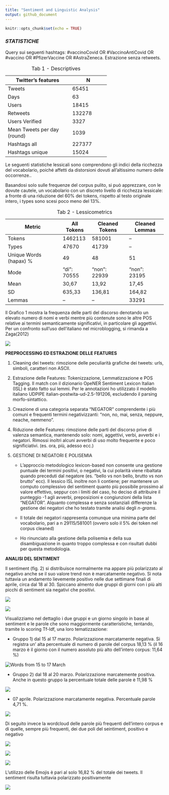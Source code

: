 ```yaml
---
title: "Sentiment and Linguistic Analysis"
output: github_document
---
```


```r
knitr::opts_chunk$set(echo = TRUE)
```

### *STATISTICHE*

Query sui seguenti hashtags: #vaccinoCovid OR #VaccinoAntiCovid OR #vaccino OR #PfizerVaccine OR #AstraZeneca. Estrazione senza retweets.

+-----------------------------+---------------+
| Twitter's features          | N             |
+=============================+===============+
| Tweets                      | 65451         |
+-----------------------------+---------------+
| Days                        | 63            |
+-----------------------------+---------------+
| Users                       | 18415         |
+-----------------------------+---------------+
| Retweets                    | 132278        |
+-----------------------------+---------------+
| Users Verified              | 3327          |
+-----------------------------+---------------+
| Mean Tweets per day (round) | 1039          |
+-----------------------------+---------------+
| Hashtags all                | 227377        |
+-----------------------------+---------------+
| Hashtags unique             | 15024         |
+-----------------------------+---------------+

: Tab 1 - Descriptives

Le seguenti statistiche lessicali sono comprendono gli indici della ricchezza del vocabolario, poiché affetti da distorsioni dovuti all'altissimo numero delle occorrenze..

Basandosi solo sulle frequenze del corpus pulito, si può apprezzare, con le dovute cautele, un vocabolario con un discreto livello di ricchezza lessicale: a fronte di una riduzione del 60% dei tokens, rispetto al testo originale intero, i types sono scesi poco meno del 13%.

| Metric                 | All Tokens  | Cleaned Tokens | Cleaned Lemmas |
|------------------------|-------------|----------------|----------------|
| Tokens                 | 1462113     | 581001         | --             |
| Types                  | 47670       | 41739          | --             |
| Unique Words (hapax) % | 49          | 48             | 51             |
| Mode                   | "di": 70555 | "non": 22939   | "non": 23195   |
| Mean                   | 30,67       | 13,92          | 17,45          |
| SD                     | 635,33      | 136,81         | 164,82         |
| Lemmas                 | --          | --             | 33291          |

: Tab 2 - Lessicometrics

Il Grafico 1 mostra la frequenza delle parti del discorso denotando un elevato numero di nomi e verbi mentre più contenute sono le altre POS relative ai termini semanticamente significativi, in particolare gli aggettivi. Per un confronto sull'uso dell'italiano nel microblogging, si rimanda a Zaga(2012)

![](images/01_PartOfSpeech.png)

**PREPROCESSING ED ESTRAZIONE DELLE FEATURES**

1.  Cleaning dei tweets: rimozione delle peculiarità grafiche dei tweets: urls, simboli, caratteri non ASCII.

2.  Estrazione delle Features: Tokenizzazione, Lemmatizzazione e POS Tagging. Il match con il dizionario OpeNER Sentiment Lexicon Italian (ISL) è stato fatto sui lemmi. Per le annotazioni ho utilizzato il modello italiano UDPIPE italian-postwita-ud-2.5-191206, escludendo il parsing morfo-sintattico.

3.  Creazione di una categoria separata "NEGATOR" comprendente i più comuni e frequenti termini negativizzanti: "non, no, mai, senza, neppure, neache, nemmeno".

4.  Riduzione delle Features: rimozione delle parti del discorso prive di valenza semantica, mantenendo solo: nomi, aggettivi, verbi, avverbi e i negatori. Rimossi inoltri alcuni avverbi di uso molto frequente e poco significiativi. (es. ora, più, adesso ecc.)

5.  GESTIONE DI NEGATORI E POLISEMIA

    -   L'approccio metodologico lexicon-based non consente una gestione puntuale dei termini positivi, o negativi, la cui polarità viene ribaltata quando preceduti dal negatore (es. "bello vs non bello, brutto vs non brutto" ecc). Il lessico ISL inoltre non li contiene; per mantenere un computo complessivo del sentiment quanto più possibile prossimo al valore effettivo, seppur con i limiti del caso, ho deciso di attribuire il punteggio -1 agli avverbi, preposizioni e congiunzioni della lista "NEGATOR". Alquanto complessa e senza sostanziali differenze la gestione dei negatori che ho testato tramite analisi degli *n-grams*.

    -   Il totale dei negatori rappresenta comunque una minima parte del vocabolario, pari a n 29115/581001 (ovvero solo il 5% dei token nel corpus cleaned)

    -   Ho rinunciato alla gestione della polisemia e della sua disambiguazione in quanto troppo complessa e con risultati dubbi per questa metodologia.

**ANALISI DEL SENTIMENT**

Il sentiment (fig. 2) si distribuisce normalmente ma appare più polarizzato al negativo anche se il suo valore trend non è marcatamente negativo. Si nota tuttavia un andamento lievemente positivo nelle due settimane finali di aprile, circa dal 18 al 30. Spiccano almento due gruppi di giorni con i più alti picchi di sentiment sia negativi che positivi.

![](images/02_sentiment.png)

![](images/03_tw_day.png)

Visualizziamo nel dettaglio i due gruppi e un giorno singolo in base al sentiment e le parole che sono maggiormente caratteristiche, tentando, tramite lo scoring Tf-Idf, una loro tematizzazione:

-   Gruppo 1) dal 15 al 17 marzo. Polarizzazione marcatamente negativa. Si registra un' alta percentuale di numero di parole del corpus 18,13 % (il 16 marzo è il giorno con il numero assoluto più alto dell'intero corpus: 11,64 %)

![](images/Words_g1.png "Words from 15 to 17 March")

-   Gruppo 2) dal 18 al 20 marzo. Polarizzazione marcatemente positiva. Anche in questo gruppo la percentuale totale delle parole è 11,98 %

![](images/Words_g2.png)

-   07 aprile. Polarizzazione marcatamente negativa. Percentuale parole 4,71 %.

![](images/Words_0704.png)

Di seguito invece la wordcloud delle parole più frequenti dell'intero corpus e di quelle, sempre più frequenti, dei due poli del seintiment, positivo e negativo

![](images/WC_Twitter.jpg)

![](images/POS.png)

![](images/NEG_.png)


L'utilizzo delle Emojis è pari al solo 16,82 % del totale dei tweets. Il sentiment risulta tuttavia polarizzato positivamente  


![](images/04_top50_emojis.png)
